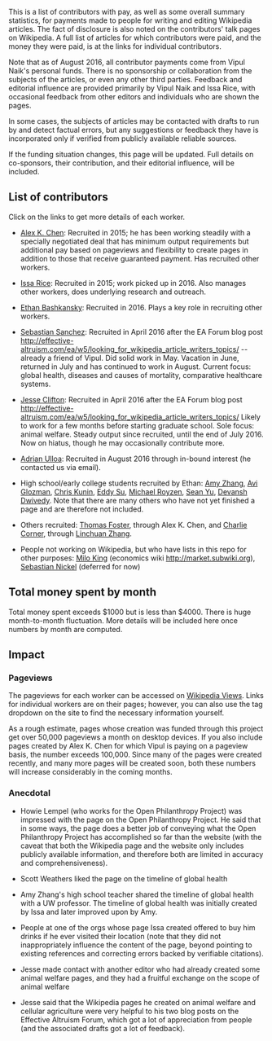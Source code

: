 This is a list of contributors with pay, as well as some overall summary statistics, for payments made to people for writing and editing Wikipedia articles. The fact of disclosure is also noted on the contributors' talk pages on Wikipedia. A full list of articles for which contributors were paid, and the money they were paid, is at the links for individual contributors.

Note that as of August 2016, all contributor payments come from Vipul Naik's personal funds. There is no sponsorship or collaboration from the subjects of the articles, or even any other third parties. Feedback and editorial influence are provided primarily by Vipul Naik and Issa Rice, with occasional feedback from other editors and individuals who are shown the pages.

In some cases, the subjects of articles may be contacted with drafts to run by and detect factual errors, but any suggestions or feedback they have is incorporated only if verified from publicly available reliable sources.

If the funding situation changes, this page will be updated. Full details on co-sponsors, their contribution, and their editorial influence, will be included.

== List of contributors ==

Click on the links to get more details of each worker.

* [https://github.com/vipulnaik/working-drafts/blob/master/contributor-lists/akc-list.mediawiki Alex K. Chen]: Recruited in 2015; he has been working steadily with a specially negotiated deal that has minimum output requirements but additional pay based on pageviews and flexibility to create pages in addition to those that receive guaranteed payment. Has recruited other workers.

* [https://github.com/vipulnaik/working-drafts/blob/master/contributor-lists/issa-list.mediawiki Issa Rice]: Recruited in 2015; work picked up in 2016. Also manages other workers, does underlying research and outreach.

* [https://github.com/vipulnaik/working-drafts/blob/master/contributor-lists/ethan-list.mediawiki Ethan Bashkansky]: Recruited in 2016. Plays a key role in recruiting other workers.

* [https://github.com/vipulnaik/working-drafts/blob/master/contributor-lists/sebastian-sanchez-list.mediawiki Sebastian Sanchez]: Recruited in April 2016 after the EA Forum blog post http://effective-altruism.com/ea/w5/looking_for_wikipedia_article_writers_topics/ -- already a friend of Vipul. Did solid work in May. Vacation in June, returned in July and has continued to work in August. Current focus: global health, diseases and causes of mortality, comparative healthcare systems.

* [https://github.com/vipulnaik/working-drafts/blob/master/contributor-lists/jesse-list.mediawiki Jesse Clifton]: Recruited in April 2016 after the EA Forum blog post http://effective-altruism.com/ea/w5/looking_for_wikipedia_article_writers_topics/ Likely to work for a few months before starting graduate school. Sole focus: animal welfare. Steady output since recruited, until the end of July 2016. Now on hiatus, though he may occasionally contribute more.

* [https://github.com/vipulnaik/working-drafts/blob/master/contributor-lists/adrian-list.mediawiki Adrian Ulloa]: Recruited in August 2016 through in-bound interest (he contacted us via email).

* High school/early college students recruited by Ethan: [https://github.com/vipulnaik/working-drafts/blob/master/contributor-lists/amy-list.mediawiki Amy Zhang], [https://github.com/vipulnaik/working-drafts/blob/master/contributor-lists/avi-list.mediawiki Avi Glozman], [https://github.com/vipulnaik/working-drafts/blob/master/contributor-lists/chris-list.mediawiki Chris Kunin], [https://github.com/vipulnaik/working-drafts/blob/master/contributor-lists/eddy-list.mediawiki Eddy Su], [https://github.com/vipulnaik/working-drafts/blob/master/contributor-lists/michael-list.mediawiki Michael Royzen], [https://github.com/vipulnaik/working-drafts/blob/master/contributor-lists/sean-list.mediawiki Sean Yu], [https://github.com/vipulnaik/working-drafts/blob/master/contributor-lists/devansh-list.mediawiki Devansh Dwivedy]. Note that there are many others who have not yet finished a page and are therefore not included.

* Others recruited: [https://github.com/vipulnaik/working-drafts/blob/master/contributor-lists/thomas-list.mediawiki Thomas Foster], through Alex K. Chen, and [http://github.com/vipulnaik/working-drafts/blob/master/contributor-lists/charlie-list.mediawiki Charlie Corner], through [https://github.com/vipulnaik/working-drafts/blob/master/contributor-lists/linchuan-list.mediawiki Linchuan Zhang].

* People not working on Wikipedia, but who have lists in this repo for other purposes: [https://github.com/vipulnaik/working-drafts/blob/master/contributor-lists/milo-list.mediawiki Milo King] (economics wiki http://market.subwiki.org), [https://github.com/vipulnaik/working-drafts/blob/master/contributor-lists/sebastian-list.mediawiki Sebastian Nickel] (deferred for now)

== Total money spent by month ==

Total money spent exceeds $1000 but is less than $4000. There is huge month-to-month fluctuation. More details will be included here once numbers by month are computed.

== Impact ==

=== Pageviews ===

The pageviews for each worker can be accessed on [http://wikipediaviews.org Wikipedia Views]. Links for individual workers are on their pages; however, you can also use the tag dropdown on the site to find the necessary information yourself.

As a rough estimate, pages whose creation was funded through this project get over 50,000 pageviews a month on desktop devices. If you also include pages created by Alex K. Chen for which Vipul is paying on a pageview basis, the number exceeds 100,000. Since many of the pages were created recently, and many more pages will be created soon, both these numbers will increase considerably in the coming months.

=== Anecdotal ===

* Howie Lempel (who works for the Open Philanthropy Project) was impressed with the page on the Open Philanthropy Project. He said that in some ways, the page does a better job of conveying what the Open Philanthropy Project has accomplished so far than the website (with the caveat that both the Wikipedia page and the website only includes publicly available information, and therefore both are limited in accuracy and comprehensiveness).

* Scott Weathers liked the page on the timeline of global health

* Amy Zhang's high school teacher shared the timeline of global health with a UW professor. The timeline of global health was initially created by Issa and later improved upon by Amy.

* People at one of the orgs whose page Issa created offered to buy him drinks if he ever visited their location (note that they did not inappropriately influence the content of the page, beyond pointing to existing references and correcting errors backed by verifiable citations).

* Jesse made contact with another editor who had already created some animal welfare pages, and they had a fruitful exchange on the scope of animal welfare

* Jesse said that the Wikipedia pages he created on animal welfare and cellular agriculture were very helpful to his two blog posts on the Effective Altruism Forum, which got a lot of appreciation from people (and the associated drafts got a lot of feedback).

